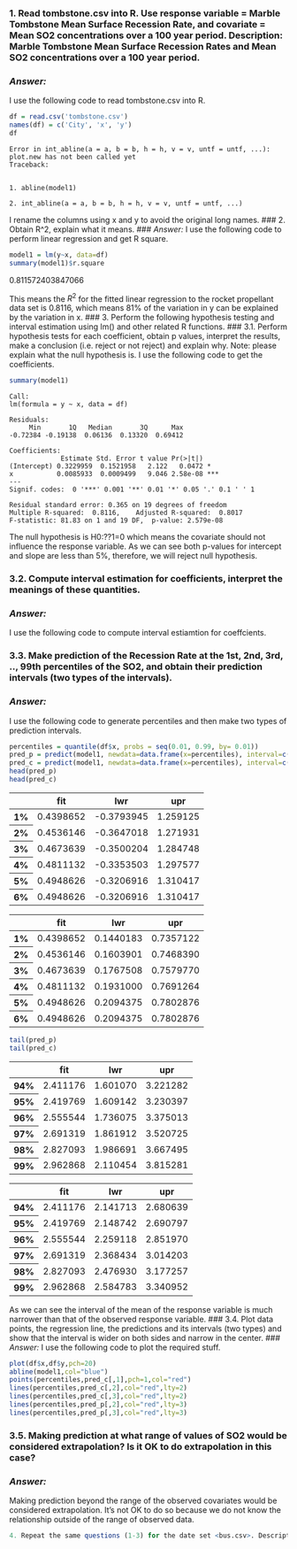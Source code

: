 
### 1. Read tombstone.csv into R.  Use response variable = Marble Tombstone Mean Surface Recession Rate, and covariate = Mean SO2 concentrations over a 100 year period.  Description: Marble Tombstone Mean Surface Recession Rates and Mean SO2 concentrations over a 100 year period.
### *Answer:*
I use the following code to read tombstone.csv into R.



```R
df = read.csv('tombstone.csv')
names(df) = c('City', 'x', 'y')
df
```


    Error in int_abline(a = a, b = b, h = h, v = v, untf = untf, ...): plot.new has not been called yet
    Traceback:
    

    1. abline(model1)

    2. int_abline(a = a, b = b, h = h, v = v, untf = untf, ...)


I rename the columns using x and y to avoid the original long names.
### 2. Obtain R^2, explain what it means.
### *Answer:*
I use the following code to perform linear regression and get R square.


```R
model1 = lm(y~x, data=df)
summary(model1)$r.square
```


0.811572403847066


This means the $R^{2}$ for the fitted linear regression to the rocket propellant data set is 0.8116, which means 81% of the variation in y can be explained by the variation in x.
### 3. Perform the following hypothesis testing and interval estimation using lm() and other related R functions.
### 3.1. Perform hypothesis tests for each coefficient, obtain p values, interpret the results, make a conclusion (i.e. reject or not reject) and explain why.  Note: please explain what the null hypothesis is.
I use the following code to get the coefficients.


```R
summary(model1)
```


    
    Call:
    lm(formula = y ~ x, data = df)
    
    Residuals:
         Min       1Q   Median       3Q      Max 
    -0.72384 -0.19138  0.06136  0.13320  0.69412 
    
    Coefficients:
                 Estimate Std. Error t value Pr(>|t|)    
    (Intercept) 0.3229959  0.1521958   2.122   0.0472 *  
    x           0.0085933  0.0009499   9.046 2.58e-08 ***
    ---
    Signif. codes:  0 '***' 0.001 '**' 0.01 '*' 0.05 '.' 0.1 ' ' 1
    
    Residual standard error: 0.365 on 19 degrees of freedom
    Multiple R-squared:  0.8116,	Adjusted R-squared:  0.8017 
    F-statistic: 81.83 on 1 and 19 DF,  p-value: 2.579e-08
    


The null hypothesis is H0:??1=0 which means the covariate should not influence the response variable. As we can see both p-values for intercept and slope are less than 5%, therefore, we will reject null hypothesis.

### 3.2. Compute interval estimation for coefficients, interpret the meanings of these quantities.
### *Answer:*
I use the following code to compute interval estiamtion for coeffcients.


### 3.3. Make prediction of the Recession Rate at the 1st, 2nd, 3rd, .., 99th percentiles of the SO2, and obtain their prediction intervals (two types of the intervals).
### *Answer:*
I use the following code to generate percentiles and then make two types of prediction intervals.


```R
percentiles = quantile(df$x, probs = seq(0.01, 0.99, by= 0.01))
pred_p = predict(model1, newdata=data.frame(x=percentiles), interval=c("prediction"), level=0.95, type="response")
pred_c = predict(model1, newdata=data.frame(x=percentiles), interval=c("confidence"), level=0.95, type="response")
head(pred_p)
head(pred_c)
```


<table>
<thead><tr><th></th><th scope=col>fit</th><th scope=col>lwr</th><th scope=col>upr</th></tr></thead>
<tbody>
	<tr><th scope=row>1%</th><td>0.4398652 </td><td>-0.3793945</td><td>1.259125  </td></tr>
	<tr><th scope=row>2%</th><td>0.4536146 </td><td>-0.3647018</td><td>1.271931  </td></tr>
	<tr><th scope=row>3%</th><td>0.4673639 </td><td>-0.3500204</td><td>1.284748  </td></tr>
	<tr><th scope=row>4%</th><td>0.4811132 </td><td>-0.3353503</td><td>1.297577  </td></tr>
	<tr><th scope=row>5%</th><td>0.4948626 </td><td>-0.3206916</td><td>1.310417  </td></tr>
	<tr><th scope=row>6%</th><td>0.4948626 </td><td>-0.3206916</td><td>1.310417  </td></tr>
</tbody>
</table>




<table>
<thead><tr><th></th><th scope=col>fit</th><th scope=col>lwr</th><th scope=col>upr</th></tr></thead>
<tbody>
	<tr><th scope=row>1%</th><td>0.4398652</td><td>0.1440183</td><td>0.7357122</td></tr>
	<tr><th scope=row>2%</th><td>0.4536146</td><td>0.1603901</td><td>0.7468390</td></tr>
	<tr><th scope=row>3%</th><td>0.4673639</td><td>0.1767508</td><td>0.7579770</td></tr>
	<tr><th scope=row>4%</th><td>0.4811132</td><td>0.1931000</td><td>0.7691264</td></tr>
	<tr><th scope=row>5%</th><td>0.4948626</td><td>0.2094375</td><td>0.7802876</td></tr>
	<tr><th scope=row>6%</th><td>0.4948626</td><td>0.2094375</td><td>0.7802876</td></tr>
</tbody>
</table>




```R
tail(pred_p)
tail(pred_c)
```


<table>
<thead><tr><th></th><th scope=col>fit</th><th scope=col>lwr</th><th scope=col>upr</th></tr></thead>
<tbody>
	<tr><th scope=row>94%</th><td>2.411176</td><td>1.601070</td><td>3.221282</td></tr>
	<tr><th scope=row>95%</th><td>2.419769</td><td>1.609142</td><td>3.230397</td></tr>
	<tr><th scope=row>96%</th><td>2.555544</td><td>1.736075</td><td>3.375013</td></tr>
	<tr><th scope=row>97%</th><td>2.691319</td><td>1.861912</td><td>3.520725</td></tr>
	<tr><th scope=row>98%</th><td>2.827093</td><td>1.986691</td><td>3.667495</td></tr>
	<tr><th scope=row>99%</th><td>2.962868</td><td>2.110454</td><td>3.815281</td></tr>
</tbody>
</table>




<table>
<thead><tr><th></th><th scope=col>fit</th><th scope=col>lwr</th><th scope=col>upr</th></tr></thead>
<tbody>
	<tr><th scope=row>94%</th><td>2.411176</td><td>2.141713</td><td>2.680639</td></tr>
	<tr><th scope=row>95%</th><td>2.419769</td><td>2.148742</td><td>2.690797</td></tr>
	<tr><th scope=row>96%</th><td>2.555544</td><td>2.259118</td><td>2.851970</td></tr>
	<tr><th scope=row>97%</th><td>2.691319</td><td>2.368434</td><td>3.014203</td></tr>
	<tr><th scope=row>98%</th><td>2.827093</td><td>2.476930</td><td>3.177257</td></tr>
	<tr><th scope=row>99%</th><td>2.962868</td><td>2.584783</td><td>3.340952</td></tr>
</tbody>
</table>



As we can see the interval of the mean of the response variable is much narrower than that of the observed response variable. 
### 3.4. Plot data points, the regression line, the predictions and its intervals (two types) and show that the interval is wider on both sides and narrow in the center.
### *Answer:*
I use the following code to plot the required stuff.


```R
plot(df$x,df$y,pch=20)
abline(model1,col="blue")
points(percentiles,pred_c[,1],pch=1,col="red")
lines(percentiles,pred_c[,2],col="red",lty=2)
lines(percentiles,pred_c[,3],col="red",lty=2)
lines(percentiles,pred_p[,2],col="red",lty=3)
lines(percentiles,pred_p[,3],col="red",lty=3)
```




### 3.5.  Making prediction at what range of values of SO2 would be considered extrapolation?  Is it OK to do extrapolation in this case?
### *Answer:*
Making prediction beyond the range of the observed covariates would be considered extrapolation. It's not OK to do so because we do not know the relationship outside of the range of observed data.



```R
4. Repeat the same questions (1-3) for the date set <bus.csv>. Description: Cross-sectional analysis of 24 British bus companies (1951). Use response variable = Expenses per car mile (pence), covariate = Car miles per year (1000s).

```
